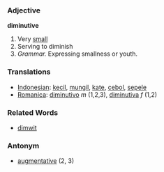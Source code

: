 === Adjective ===

'''diminutive'''

# Very [[small]]
#Serving to diminish
#''Grammar.'' Expressing smallness or youth.

=== Translations ===
*[[Indonesian]]: [[kecil]], [[mungil]], [[kate]], [[cebol]], [[sepele]]
*[[Romanica]]: [[diminutivo]] ''m'' (1,2,3), [[diminutiva]] ''f'' (1,2)

=== Related Words ===
*[[dimwit]]

===Antonym===
*[[augmentative]] (2, 3)